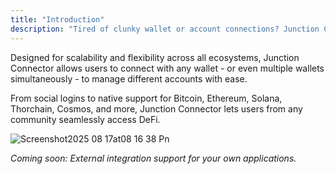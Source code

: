 ```yaml
---
title: "Introduction"
description: "Tired of clunky wallet or account connections? Junction Connector solves that."
---
```


Designed for scalability and flexibility across all ecosystems, Junction Connector allows users to connect with any wallet - or even multiple wallets simultaneously - to manage different accounts with ease.

From social logins to native support for Bitcoin, Ethereum, Solana, Thorchain, Cosmos, and more, Junction Connector lets users from any community seamlessly access DeFi.

![Screenshot2025 08 17at08 16 38 Pn](/images/Screenshot2025-08-17at08.16.38.png)

_Coming soon: External integration support for your own applications._